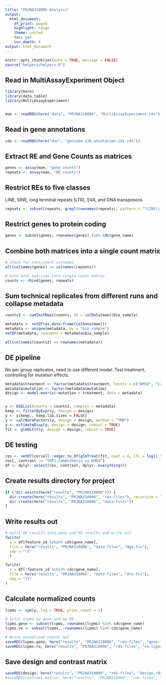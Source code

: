 ```yaml
---
title: "PRJNA318006 Analysis"
output:
  html_document:
    df_print: paged
    highlight: tango
    theme: united
    toc: yes
    toc_depth: 4
output: html_document
---
```


```r
knitr::opts_chunk$set(echo = TRUE, message = FALSE)
source("helpers/helpers.R")
```

## Read in MultiAssayExperiment Object

```r
library(here)
library(data.table)
library(MultiAssayExperiment)


mae <- readRDS(here("data", "PRJNA318006", "MultiAssayExperiment.rds"))
```

## Read in gene annotations

```r
cds <- readRDS(here("doc", "gencode.v26.annotation.cds.rds"))
```

## Extract RE and Gene Counts as matrices

```r
genes <- assay(mae, "gene counts")
repeats <- assay(mae, "RE counts")
```

## Restrict REs to five classes

LINE, SINE, long terminal repeats (LTR), SVA, and DNA transposons

```r
repeats <- subset(repeats, grepl(rownames(repeats), pattern = "^LINE\\.|^SINE\\.|^LTR\\.|.*\\.SVA\\..*|^DNA\\."))
```

## Restrict genes to protein coding

```r
genes <- subset(genes, rownames(genes) %in% cds$gene_name)
```

## Combine both matrices into a single count matrix

```r
# check for consistent colnames
all(colnames(genes) == colnames(repeats))

# bind both matrices into single count matrix
counts <- rbind(genes, repeats)
```

## Sum technical replicates from different runs and collapse metadata

```r
counts2 <- sumTechReps(counts, ID = colData(mae)$bio_sample)

metadata <- setDT(as.data.frame(colData(mae)))
metadata <- unique(metadata, by = "bio_sample")
setDF(metadata, rownames = metadata$bio_sample)

all(colnames(counts2) == rownames(metadata))
```

## DE pipeline

No per group replicates, need to use different model. Test treatment, controlling 
for mutation effects.

```r
metadata$treatment <- factor(metadata$treatment, levels = c("DMSO", "Campothecin"))
metadata$mutation <- factor(metadata$mutation)
design <- model.matrix(~mutation + treatment, data = metadata)


y <- DGEList(counts = counts2, samples = metadata)
keep <- filterByExpr(y, design = design)
y <- y[keep,, keep.lib.sizes = FALSE]
y <- calcNormFactors(y, design = design, method = "TMM")
y <- estimateDisp(y, design = design, robust = TRUE)
fit <- glmQLFit(y, design = design, robust = TRUE)
```

## DE testing

```r
res <- setDT(coriell::edger_to_df(glmTreat(fit, coef = 4, lfc = log(1.5))))
res[, contrast := "THP1.Campothecin_vs_DMSO"]
df <- dplyr::select(res, contrast, dplyr::everything())
```

## Create results directory for project

```r
if (!dir.exists(here("results", "PRJNA318006"))) {
  dir.create(here("results", "PRJNA318006", "rds-files"), recursive = TRUE)
  dir.create(here("results", "PRJNA318006", "data-files"))
}
```

## Write results out

```r
# split DE results into gene and RE results and write out
fwrite(
  x = df[feature_id %chin% cds$gene_name],
  file = here("results", "PRJNA318006", "data-files", "dge.tsv"),
  sep = "\t"
  )

fwrite(
  x = df[!feature_id %chin% cds$gene_name],
  file = here("results", "PRJNA318006", "data-files", "dre.tsv"),
  sep = "\t"
)
```

## Calculate normalized counts

```r
lcpms <- cpm(y, log = TRUE, prior.count = 2)

# split lcpms by gene and by RE
lcpms.gene <- subset(lcpms, rownames(lcpms) %in% cds$gene_name)
lcpms.re <- subset(lcpms, !rownames(lcpms) %in% cds$gene_name)

# Write normalized counts out
saveRDS(lcpms.gene, here("results", "PRJNA318006", "rds-files", "gene-lcpms.rds"))
saveRDS(lcpms.re, here("results", "PRJNA318006", "rds-files", "re-lcpms.rds"))
```

## Save design and contrast matrix

```r
saveRDS(design, here("results", "PRJNA318006", "rds-files", "design.rds"))
#saveRDS(contrast.matrix, here("results", "PRJNA318006", "rds-files", "contrast-matrix.rds"))
```
